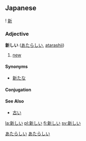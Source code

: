 == Japanese ==
{{ja-kanjitab-top}}
! [[新]]
{{ja-kanjitab-bottom}}
===Adjective===
'''新しい''' ([[あたらしい]], [[atarashii]])
# [[new]]

====Synonyms====
*[[新たな]]
====Conjugation====
{{ja-i|新し|あたらし|atarashi}}

====See Also====
*[[古い]]

[[Category:Japanese language|あたらしい]]
[[Category:い-Adjectives|あたらしい]]

[[la:新しい]]
[[pl:新しい]]
[[fi:新しい]]
[[sv:新しい]]